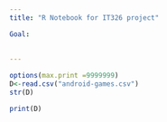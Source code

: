 ```yaml
---
title: "R Notebook for IT326 project"

Goal:
  
  
---
```


```r
options(max.print =9999999)
D<-read.csv("android-games.csv")
str(D)

```

```r
print(D)
```
